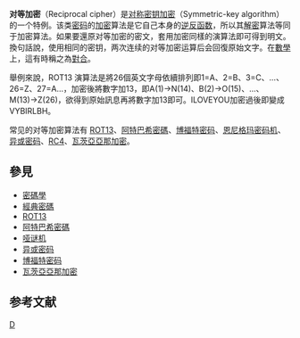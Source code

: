 {{Link style|time=2015-12-11T10:13:26+00:00}}
{{unreferenced|time=2009-12-03T01:41:07+00:00}}
'''对等加密'''（Reciprocal cipher）是[[对称密钥加密|对称密钥加密]]（Symmetric-key algorithm）的一个特例。该类[[密码|密码]]的[[加密|加密]]算法是它自己本身的[[反函數|逆反函数]]，所以其[[解密|解密]]算法等同于加密算法。如果要還原对等加密的密文，套用加密同樣的演算法即可得到明文。換句話說，使用相同的密钥，两次连续的对等加密运算后会回復原始文字。在[[數學|數學]]上，這有時稱之為[[對合|對合]]。

舉例來說，ROT13 演算法是將26個英文字母依續排列即1=A、2=B、3=C、...、26=Z、27=A...，加密後將數字加13，即A(1)→N(14)、B(2)→O(15)、...、M(13)→Z(26)，欲得到原始訊息再將數字加13即可。ILOVEYOU加密過後即變成VYBIRLBH。

常见的对等加密算法有 [[ROT13|ROT13]]、[[阿特巴希密碼|阿特巴希密碼]]、[[博福特密码|博福特密码]]、[[恩尼格玛密码机|恩尼格玛密码机]]、[[异或密码|异或密码]]、[[RC4|RC4]]、[[:en:Vatsyayana_cipher|瓦茨亞亞那加密]]。

== 參見 ==
* [[密碼學|密碼學]]
* [[經典密碼|經典密碼]]
* [[ROT13|ROT13]]
* [[阿特巴希密碼|阿特巴希密碼]]
* [[恩尼格玛密码机|哑谜机]]
* [[异或密码|异或密码]]
* [[博福特密码|博福特密码]]
* [[:en:Vatsyayana_cipher|瓦茨亞亞那加密]]

== 参考文献 ==
{{reflist}}

{{密碼學}}
{{Crypto-stub}}
[[Category:密码学|D]]
